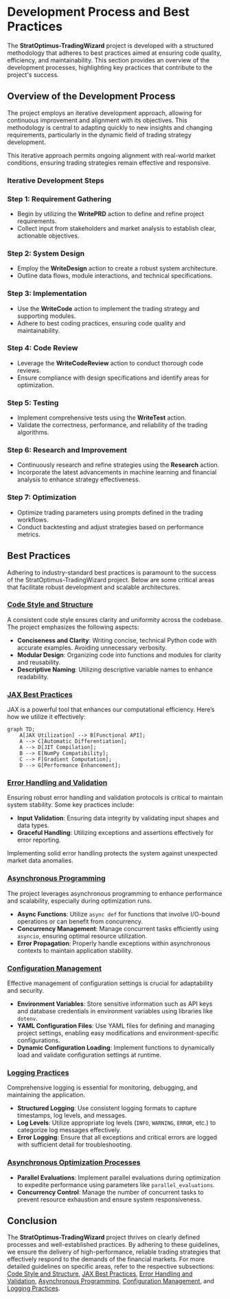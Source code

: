 # Development Process and Best Practices

The **StratOptimus-TradingWizard** project is developed with a structured methodology that adheres to best practices aimed at ensuring code quality, efficiency, and maintainability. This section provides an overview of the development processes, highlighting key practices that contribute to the project's success.

## Overview of the Development Process

The project employs an iterative development approach, allowing for continuous improvement and alignment with its objectives. This methodology is central to adapting quickly to new insights and changing requirements, particularly in the dynamic field of trading strategy development.

<Callout type="info">
This iterative approach permits ongoing alignment with real-world market conditions, ensuring trading strategies remain effective and responsive.
</Callout>

### Iterative Development Steps

<Steps>

### Step 1: Requirement Gathering

- Begin by utilizing the **WritePRD** action to define and refine project requirements.
- Collect input from stakeholders and market analysis to establish clear, actionable objectives.

### Step 2: System Design

- Employ the **WriteDesign** action to create a robust system architecture.
- Outline data flows, module interactions, and technical specifications.

### Step 3: Implementation

- Use the **WriteCode** action to implement the trading strategy and supporting modules.
- Adhere to best coding practices, ensuring code quality and maintainability.

### Step 4: Code Review

- Leverage the **WriteCodeReview** action to conduct thorough code reviews.
- Ensure compliance with design specifications and identify areas for optimization.

### Step 5: Testing

- Implement comprehensive tests using the **WriteTest** action.
- Validate the correctness, performance, and reliability of the trading algorithms.

### Step 6: Research and Improvement

- Continuously research and refine strategies using the **Research** action.
- Incorporate the latest advancements in machine learning and financial analysis to enhance strategy effectiveness.

### Step 7: Optimization

- Optimize trading parameters using prompts defined in the trading workflows.
- Conduct backtesting and adjust strategies based on performance metrics.

</Steps>

## Best Practices

Adhering to industry-standard best practices is paramount to the success of the StratOptimus-TradingWizard project. Below are some critical areas that facilitate robust development and scalable architectures.

### [Code Style and Structure](/development-process-best-practices/code-style-structure)

A consistent code style ensures clarity and uniformity across the codebase. The project emphasizes the following aspects:

- **Conciseness and Clarity**: Writing concise, technical Python code with accurate examples. Avoiding unnecessary verbosity.
- **Modular Design**: Organizing code into functions and modules for clarity and reusability.
- **Descriptive Naming**: Utilizing descriptive variable names to enhance readability.

### [JAX Best Practices](/development-process-best-practices/jax-best-practices)

JAX is a powerful tool that enhances our computational efficiency. Here’s how we utilize it effectively:

```mermaid
graph TD;
    A[JAX Utilization] --> B[Functional API];
    A --> C[Automatic Differentiation];
    A --> D[JIT Compilation];
    B --> E[NumPy Compatibility];
    C --> F[Gradient Computation];
    D --> G[Performance Enhancement];
```

### [Error Handling and Validation](/development-process-best-practices/error-handling-validation)

Ensuring robust error handling and validation protocols is critical to maintain system stability. Some key practices include:

- **Input Validation**: Ensuring data integrity by validating input shapes and data types.
- **Graceful Handling**: Utilizing exceptions and assertions effectively for error reporting.

<Callout type="warning">
Implementing solid error handling protects the system against unexpected market data anomalies.
</Callout>

### [Asynchronous Programming](/development-process-best-practices/asynchronous-programming)

The project leverages asynchronous programming to enhance performance and scalability, especially during optimization runs.

- **Async Functions**: Utilize `async def` for functions that involve I/O-bound operations or can benefit from concurrency.
- **Concurrency Management**: Manage concurrent tasks efficiently using `asyncio`, ensuring optimal resource utilization.
- **Error Propagation**: Properly handle exceptions within asynchronous contexts to maintain application stability.

### [Configuration Management](/development-process-best-practices/configuration-management)

Effective management of configuration settings is crucial for adaptability and security.

- **Environment Variables**: Store sensitive information such as API keys and database credentials in environment variables using libraries like `dotenv`.
- **YAML Configuration Files**: Use YAML files for defining and managing project settings, enabling easy modifications and environment-specific configurations.
- **Dynamic Configuration Loading**: Implement functions to dynamically load and validate configuration settings at runtime.

### [Logging Practices](/development-process-best-practices/logging-practices)

Comprehensive logging is essential for monitoring, debugging, and maintaining the application.

- **Structured Logging**: Use consistent logging formats to capture timestamps, log levels, and messages.
- **Log Levels**: Utilize appropriate log levels (`INFO`, `WARNING`, `ERROR`, etc.) to categorize log messages effectively.
- **Error Logging**: Ensure that all exceptions and critical errors are logged with sufficient detail for troubleshooting.

### [Asynchronous Optimization Processes](/development-process-best-practices/asynchronous-optimization-processes)

- **Parallel Evaluations**: Implement parallel evaluations during optimization to expedite performance using parameters like `parallel_evaluations`.
- **Concurrency Control**: Manage the number of concurrent tasks to prevent resource exhaustion and ensure system responsiveness.

## Conclusion

The **StratOptimus-TradingWizard** project thrives on clearly defined processes and well-established practices. By adhering to these guidelines, we ensure the delivery of high-performance, reliable trading strategies that effectively respond to the demands of the financial markets. For more detailed guidelines on specific areas, refer to the respective subsections: [Code Style and Structure](/development-process-best-practices/code-style-structure), [JAX Best Practices](/development-process-best-practices/jax-best-practices), [Error Handling and Validation](/development-process-best-practices/error-handling-validation), [Asynchronous Programming](/development-process-best-practices/asynchronous-programming), [Configuration Management](/development-process-best-practices/configuration-management), and [Logging Practices](/development-process-best-practices/logging-practices).
